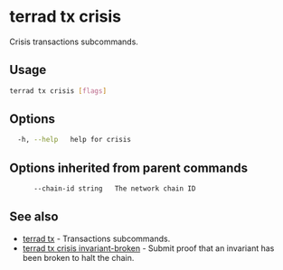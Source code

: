 # terrad tx crisis

Crisis transactions subcommands. 

## Usage

```sh Terrad
terrad tx crisis [flags]
```

## Options

```sh Terrad
  -h, --help   help for crisis
```

## Options inherited from parent commands

```sh Terrad
      --chain-id string   The network chain ID
```

## See also

* [terrad tx](./terrad_tx.mdx)	 - Transactions subcommands.
* [terrad tx crisis invariant-broken](./terrad_tx_crisis_invariant-broken.mdx)	 - Submit proof that an invariant has been broken to halt the chain.


